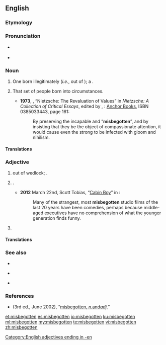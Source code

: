 ==English==

===Etymology===
{{prefix|mis|begotten|lang=en}}

===Pronunciation===
* {{a|RP}} {{IPA|/ˌmɪsbɪˈɡɒtn̩/|lang=en}}
* {{a|GA}} {{IPA|/ˌmɪsbɪˈɡɑtn̩/|lang=en}}

===Noun===
{{en-noun|!}}

# {{lb|en|obsolete|sometimes used|_|abusively}} One born illegitimately (''i.e.'', out of {{l|en|wedlock}}); a {{l|en|bastard}}.
# {{lb|en|loosely|quasi-nominal collective|as “the misbegotten ''[''are'']''”}} That set of people born into {{l|en|infelicitous}} circumstances.
#* '''1973''', {{w|Philippa Foot}}, “Nietzsche: The Revaluation of Values” in ''Nietzsche: A Collection of Critical Essays'', edited by {{w|Robert C. Solomon}}, {{w|Garden City, New York}}: [[w:Doubleday (publisher)|Anchor Books]], ISBN 0385033443, page 161:
#*: By preserving the incapable and “'''misbegotten'''”, and by insisting that they be the object of compassionate attention, it would cause even the strong to be infected with gloom and nihilism.

====Translations====
{{trans-see|one born out of wedlock|bastard}}

{{trans-top|people, considered as a class, born into infelicitous circumstances}}
{{trans-mid}}
{{trans-bottom}}

===Adjective===
{{en-adj}}

# {{lb|en|of a person}} {{l|en|born|Born}} out of wedlock; {{l|en|illegitimate}}.
# {{lb|en|by extension|figuratively}} {{l|en|ill-conceived|Ill-conceived}}.
#* '''2012''' March 22nd, Scott Tobias, “[http://www.avclub.com/articles/cabin-boy,71269/ Cabin Boy]” in ''{{w|The A.V. Club}}'':
#*: Many of the strangest, most '''misbegotten''' studio films of the last 20 years have been comedies, perhaps because middle-aged executives have no comprehension of what the younger generation finds funny.
# {{non-gloss definition|expressing contempt, disdain, or hatred}}

====Translations====
{{trans-see|of a person: born out of wedlock|illegitimate}}

{{trans-see|by figurative extension: ill-conceived|ill-conceived}}


===See also===
{{top3}}
* {{l|en|misbeget}}
{{mid3}}
* {{l|en|misbegetten}}
{{mid3}}
* {{l|en|misbegot}}
{{bottom}}

===References===
* ''{{w|OED}}'' (3rd ed., June 2002), “[http://www.oed.com/view/Entry/119223 misbegotten, ''n. ''and'' adj.'']”

[[Category:English adjectives ending in -en]]

[[et:misbegotten]]
[[es:misbegotten]]
[[io:misbegotten]]
[[ku:misbegotten]]
[[ml:misbegotten]]
[[my:misbegotten]]
[[te:misbegotten]]
[[vi:misbegotten]]
[[zh:misbegotten]]
